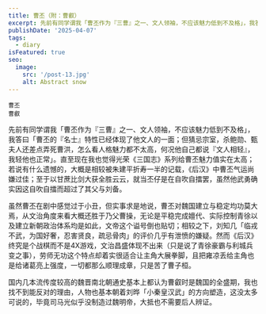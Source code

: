 ```yaml
---
title: 曹丕（附：曹叡）
excerpt: 先前有同学谓我「曹丕作为『三曹』之一、文人领袖，不应该魅力低到不及格」，我答曰「曹丕的『名士』特性已经体现了他文人的一面；但猜忌宗室，杀鲍勋、甄夫人还差点弄死曹洪，怎么看人格魅力都不太高，何况他自己都说『文人相轻』，我轻他也正常」。
publishDate: '2025-04-07'
tags:
  - diary
isFeatured: true
seo:
  image:
    src: '/post-13.jpg'
    alt: Abstract snow
---
```



<div class="flex justify-evenly sm:flex-row flex-col">
  <div class="flex flex-col items-center">
    <RadarChart client:load data={[78, 84, 93, 79, 56]} maxValues={[100, 100, 100, 100, 100]} labels={['统御', '气运', '武勇', '智略', '魅力']} />
    <small class="indent-0">曹丕</small>
  </div>
  <div class="flex flex-col items-center">
    <RadarChart client:load data={[70, 53, 66, 85, 83]} maxValues={[100, 100, 100, 100, 100]} labels={['统御', '气运', '武勇', '智略', '魅力']} />
    <small class="indent-0">曹叡</small>
  </div>
</div>

先前有同学谓我「曹丕作为『三曹』之一、文人领袖，不应该魅力低到不及格」，我答曰「曹丕的『名士』特性已经体现了他文人的一面；但猜忌宗室，杀鲍勋、甄夫人还差点弄死曹洪，怎么看人格魅力都不太高，何况他自己都说『文人相轻』，我轻他也正常」。直至现在我也觉得光荣《三国志》系列给曹丕魅力值实在太高；若说有什么遗憾的，大概是相较被朱建平折寿一半的记载，《后汉》中曹丕气运尚嫌过佳；至于以甘蔗比剑大获全胜云云，就当丕仔是在自吹自擂罢，虽然他武勇确实因这自吹自擂而超过了其父与刘备。

虽然曹丕在剧中感觉过于小丑，但实事求是地说，曹丕对魏国建立与稳定均功莫大焉，从文治角度来看大概还胜于乃父曹操，无论是平稳完成嬗代、实际控制青徐以及建立新朝政治体系均是如此，文帝这个谥号倒也贴切；相较之下，刘知几「临戎不武，为国好奢，忍害贤良，疏忌骨肉」的评价几乎有泄愤的嫌疑。然而《后汉》终究是个战棋而不是4X游戏，文治昌盛体现不出来（只是说了青徐豪霸与利城兵变之事），劳师无功这个特点却着实很适合让主角大展拳脚，且把雍凉丢给主角也是给诸葛亮上强度，一切都那么顺理成章，只是苦了曹子桓。

国内几本流传度较高的魏晋南北朝通史基本上都认为曹叡时是魏国的全盛期，我也找不到能反对的理由，人物也基本朝着刘晔「小秦皇汉武」的方向塑造，这没太多可说的，毕竟司马光似乎没制造过魏明帝，大抵也不需要后人辨证。
